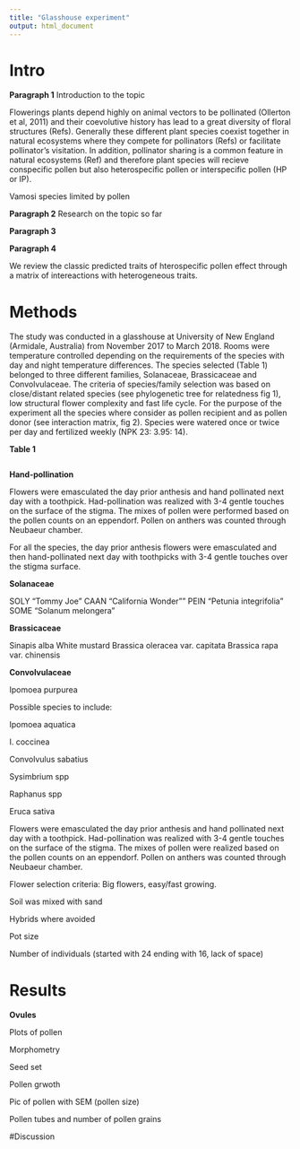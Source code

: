 ```yaml
---
title: "Glasshouse experiment"
output: html_document
---
```

# Intro 


**Paragraph 1** Introduction to the topic

Flowerings plants depend highly on animal vectors to be pollinated (Ollerton et al, 2011) and their coevolutive history has lead to a great diversity of floral structures (Refs). Generally these different plant species coexist together in natural ecosystems where they compete for pollinators (Refs) or facilitate pollinator's visitation. In addition, pollinator sharing is a common feature in natural ecosystems (Ref) and therefore plant species will recieve conspecific pollen but also heterospecific pollen or interspecific pollen (HP or IP). 


Vamosi species limited by pollen


**Paragraph 2** Research on the topic so far



**Paragraph 3**

**Paragraph 4**

We review the classic predicted traits of hterospecific pollen effect through a matrix of intereactions with heterogeneous traits. 

# Methods

The study was conducted in a glasshouse at University of New England (Armidale, Australia) from November 2017 to March 2018. Rooms were temperature controlled depending on the requirements of the species with day and night temperature differences. The species selected (Table 1) belonged to three different families, Solanaceae, Brassicaceae and Convolvulaceae. The criteria of species/family selection was based on close/distant related species (see phylogenetic tree for relatedness fig 1), low structural flower complexity and fast life cycle. For the purpose of the experiment all the species where consider as pollen recipient and as pollen donor (see interaction matrix, fig 2). Species were watered once or twice per day and fertilized weekly (NPK 23: 3.95: 14).

**Table 1**
```r

```


**Hand-pollination**

Flowers were emasculated the day prior anthesis and hand pollinated next day with a toothpick. Had-pollination was realized with 3-4 gentle touches on the surface of the stigma. The mixes of pollen were performed based on the pollen counts on an eppendorf. Pollen on anthers was counted through Neubaeur chamber.

For all the species, the day prior anthesis flowers were emasculated and then hand-pollinated next day with toothpicks with 3-4 gentle touches over the stigma surface. 

**Solanaceae**

SOLY "Tommy Joe"
CAAN "California Wonder""
PEIN "Petunia integrifolia"
SOME "Solanum melongera"

**Brassicaceae**

Sinapis alba White mustard
Brassica oleracea var. capitata
Brassica rapa var. chinensis

**Convolvulaceae**

Ipomoea purpurea


Possible species to include:

Ipomoea aquatica

I. coccinea

Convolvulus sabatius

Sysimbrium spp

Raphanus spp

Eruca sativa





Flowers were emasculated the day prior anthesis and hand pollinated next day with a toothpick. Had-pollination was realized with 3-4 gentle touches on the surface of the stigma. The mixes of pollen were realized based on the pollen counts on an eppendorf. Pollen on anthers was counted through Neubaeur chamber.

Flower selection criteria: Big flowers, easy/fast growing.

Soil was mixed with sand

Hybrids where avoided

Pot size 

Number of individuals (started with 24 ending with 16, lack of space)



# Results

**Ovules**

Plots of pollen

Morphometry



Seed set

Pollen grwoth

Pic of pollen with SEM (pollen size)

Pollen tubes and number of pollen grains



#Discussion
